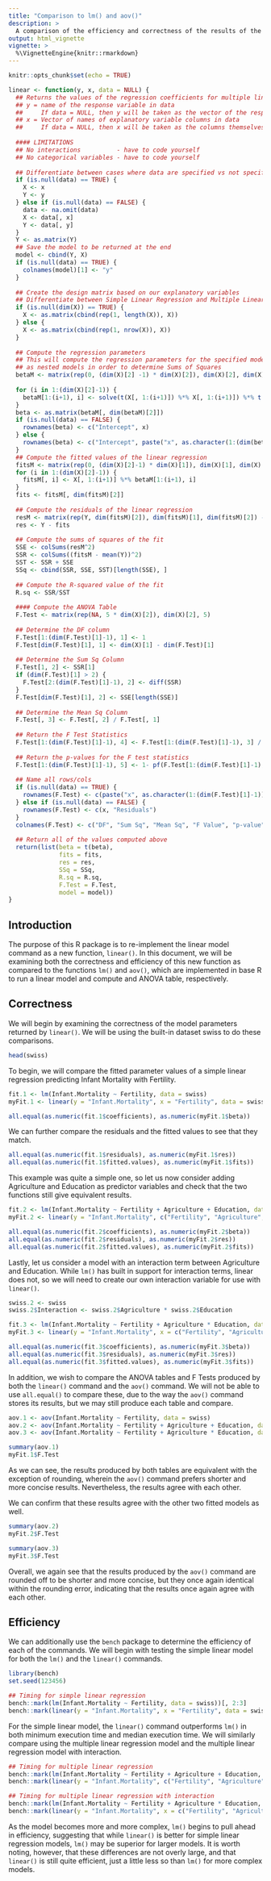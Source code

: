 ---
title: "Comparison to lm() and aov()"
description: >
  A comparison of the efficiency and correctness of the results of the linear() function and the lm() function in base R.
output: html_vignette
vignette: >
  %\VignetteEngine{knitr::rmarkdown}
---

```{r setup, include=FALSE}
knitr::opts_chunk$set(echo = TRUE)
```

```{r, echo = FALSE}
linear <- function(y, x, data = NULL) {
  ## Returns the values of the regression coefficients for multiple linear regression
  ## y = name of the response variable in data
  ##     If data = NULL, then y will be taken as the vector of the response
  ## x = Vector of names of explanatory variable columns in data
  ##     If data = NULL, then x will be taken as the columns themselves
  
  #### LIMITATIONS
  ## No interactions          - have to code yourself
  ## No categorical variables - have to code yourself
  
  ## Differentiate between cases where data are specified vs not specified
  if (is.null(data) == TRUE) {
    X <- x
    Y <- y
  } else if (is.null(data) == FALSE) {
    data <- na.omit(data)
    X <- data[, x]
    Y <- data[, y]
  }
  Y <- as.matrix(Y)
  ## Save the model to be returned at the end
  model <- cbind(Y, X)
  if (is.null(data) == TRUE) {
    colnames(model)[1] <- "y"
  }
  
  ## Create the design matrix based on our explanatory variables
  ## Differentiate between Simple Linear Regression and Multiple Linear Regression
  if (is.null(dim(X)) == TRUE) {
    X <- as.matrix(cbind(rep(1, length(X)), X))
  } else {
    X <- as.matrix(cbind(rep(1, nrow(X)), X))
  }
  
  ## Compute the regression parameters
  ## This will compute the regression parameters for the specified model as well
  ## as nested models in order to determine Sums of Squares
  betaM <- matrix(rep(0, (dim(X)[2] -1) * dim(X)[2]), dim(X)[2], dim(X)[2]-1)
  
  for (i in 1:(dim(X)[2]-1)) {
    betaM[1:(i+1), i] <- solve(t(X[, 1:(i+1)]) %*% X[, 1:(i+1)]) %*% t(X[, 1:(i+1)]) %*% Y
  }
  beta <- as.matrix(betaM[, dim(betaM)[2]])
  if (is.null(data) == FALSE) {
    rownames(beta) <- c("Intercept", x)
  } else {
    rownames(beta) <- c("Intercept", paste("x", as.character(1:(dim(beta)[1]-1)), sep = ""))
  }
  ## Compute the fitted values of the linear regression
  fitsM <- matrix(rep(0, (dim(X)[2]-1) * dim(X)[1]), dim(X)[1], dim(X)[2]-1)
  for (i in 1:(dim(X)[2]-1)) {
    fitsM[, i] <- X[, 1:(i+1)] %*% betaM[1:(i+1), i]
  }
  fits <- fitsM[, dim(fitsM)[2]]
  
  ## Compute the residuals of the linear regression
  resM <- matrix(rep(Y, dim(fitsM)[2]), dim(fitsM)[1], dim(fitsM)[2]) - fitsM
  res <- Y - fits
  
  ## Compute the sums of squares of the fit
  SSE <- colSums(resM^2)
  SSR <- colSums((fitsM - mean(Y))^2)
  SST <- SSR + SSE
  SSq <- cbind(SSR, SSE, SST)[length(SSE), ]
  
  ## Compute the R-squared value of the fit
  R.sq <- SSR/SST
  
  #### Compute the ANOVA Table
  F.Test <- matrix(rep(NA, 5 * dim(X)[2]), dim(X)[2], 5)
  
  ## Determine the DF column
  F.Test[1:(dim(F.Test)[1]-1), 1] <- 1
  F.Test[dim(F.Test)[1], 1] <- dim(X)[1] - dim(F.Test)[1]
  
  ## Determine the Sum Sq Column
  F.Test[1, 2] <- SSR[1]
  if (dim(F.Test)[1] > 2) {
    F.Test[2:(dim(F.Test)[1]-1), 2] <- diff(SSR)
  }
  F.Test[dim(F.Test)[1], 2] <- SSE[length(SSE)]
  
  ## Determine the Mean Sq Column
  F.Test[, 3] <- F.Test[, 2] / F.Test[, 1]
  
  ## Return the F Test Statistics
  F.Test[1:(dim(F.Test)[1]-1), 4] <- F.Test[1:(dim(F.Test)[1]-1), 3] / F.Test[dim(F.Test)[1], 3]
  
  ## Return the p-values for the F test statistics
  F.Test[1:(dim(F.Test)[1]-1), 5] <- 1- pf(F.Test[1:(dim(F.Test)[1]-1), 4], 1, F.Test[dim(F.Test)[1], 1])
  
  ## Name all rows/cols
  if (is.null(data) == TRUE) {
    rownames(F.Test) <- c(paste("x", as.character(1:(dim(F.Test)[1]-1)), sep = ""), "Residuals")
  } else if (is.null(data) == FALSE) {
    rownames(F.Test) <- c(x, "Residuals")
  }
  colnames(F.Test) <- c("DF", "Sum Sq", "Mean Sq", "F Value", "p-value")
  
  ## Return all of the values computed above
  return(list(beta = t(beta), 
              fits = fits, 
              res = res,
              SSq = SSq,
              R.sq = R.sq,
              F.Test = F.Test,
              model = model))
}

```

## Introduction

The purpose of this R package is to re-implement the linear model command as a new function, `linear()`. In this document, we will be examining both the correctness and efficiency of this new function as compared to the functions `lm()` and `aov()`, which are implemented in base R to run a linear model and compute and ANOVA table, respectively.

## Correctness

We will begin by examining the correctness of the model parameters returned by `linear()`. We will be using the built-in dataset swiss to do these comparisons.

```{r}
head(swiss)
```

To begin, we will compare the fitted parameter values of a simple linear regression predicting Infant Mortality with Fertility.

```{r}
fit.1 <- lm(Infant.Mortality ~ Fertility, data = swiss)
myFit.1 <- linear(y = "Infant.Mortality", x = "Fertility", data = swiss)

all.equal(as.numeric(fit.1$coefficients), as.numeric(myFit.1$beta))
```

We can further compare the residuals and the fitted values to see that they match.

```{r}
all.equal(as.numeric(fit.1$residuals), as.numeric(myFit.1$res))
all.equal(as.numeric(fit.1$fitted.values), as.numeric(myFit.1$fits))
```

This example was quite a simple one, so let us now consider adding Agriculture and Education as predictor variables and check that the two functions still give equivalent results.

```{r}
fit.2 <- lm(Infant.Mortality ~ Fertility + Agriculture + Education, data = swiss)
myFit.2 <- linear(y = "Infant.Mortality", c("Fertility", "Agriculture", "Education"), data = swiss)

all.equal(as.numeric(fit.2$coefficients), as.numeric(myFit.2$beta))
all.equal(as.numeric(fit.2$residuals), as.numeric(myFit.2$res))
all.equal(as.numeric(fit.2$fitted.values), as.numeric(myFit.2$fits))
```

Lastly, let us consider a model with an interaction term between Agriculture and Education. While `lm()` has built in support for interaction terms, linear does not, so we will need to create our own interaction variable for use with `linear()`.

```{r}
swiss.2 <- swiss
swiss.2$Interaction <- swiss.2$Agriculture * swiss.2$Education

fit.3 <- lm(Infant.Mortality ~ Fertility + Agriculture * Education, data = swiss)
myFit.3 <- linear(y = "Infant.Mortality", x = c("Fertility", "Agriculture", "Education", "Interaction"), data = swiss.2)

all.equal(as.numeric(fit.3$coefficients), as.numeric(myFit.3$beta))
all.equal(as.numeric(fit.3$residuals), as.numeric(myFit.3$res))
all.equal(as.numeric(fit.3$fitted.values), as.numeric(myFit.3$fits))
```

In addition, we wish to compare the ANOVA tables and F Tests produced by both the `linear()` command and the `aov()` command. We will not be able to use `all.equal()` to compare these, due to the way the `aov()` command stores its results, but we may still produce each table and compare. 

```{r}
aov.1 <- aov(Infant.Mortality ~ Fertility, data = swiss)
aov.2 <- aov(Infant.Mortality ~ Fertility + Agriculture + Education, data = swiss)
aov.3 <- aov(Infant.Mortality ~ Fertility + Agriculture * Education, data = swiss)

summary(aov.1)
myFit.1$F.Test
```

As we can see, the results produced by both tables are equivalent with the exception of rounding, wherein the `aov()` command prefers shorter and more concise results. Nevertheless, the results agree with each other.

We can confirm that these results agree with the other two fitted models as well.

```{r}
summary(aov.2)
myFit.2$F.Test

summary(aov.3)
myFit.3$F.Test
```

Overall, we again see that the results produced by the `aov()` command are rounded off to be shorter and more concise, but they once again identical within the rounding error, indicating that the results once again agree with each other.

## Efficiency

We can additionally use the `bench` package to determine the efficiency of each of the commands. We will begin with testing the simple linear model for both the `lm()` and the `linear()` commands.

```{r}
library(bench)
set.seed(123456)

## Timing for simple linear regression
bench::mark(lm(Infant.Mortality ~ Fertility, data = swiss))[, 2:3]
bench::mark(linear(y = "Infant.Mortality", x = "Fertility", data = swiss))[, 2:3]
```

For the simple linear model, the `linear()` command outperforms `lm()` in both minimum execution time and median execution time. We will similarly compare using the multiple linear regression model and the multiple linear regression model with interaction.

```{r}
## Timing for multiple linear regression
bench::mark(lm(Infant.Mortality ~ Fertility + Agriculture + Education, data = swiss))[, 2:3]
bench::mark(linear(y = "Infant.Mortality", c("Fertility", "Agriculture", "Education"), data = swiss))[, 2:3]

## Timing for multiple linear regression with interaction
bench::mark(lm(Infant.Mortality ~ Fertility + Agriculture * Education, data = swiss))[, 2:3]
bench::mark(linear(y = "Infant.Mortality", x = c("Fertility", "Agriculture", "Education", "Interaction"), data = swiss.2))[, 2:3]
```

As the model becomes more and more complex, `lm()` begins to pull ahead in efficiency, suggesting that while `linear()` is better for simple linear regression models, `lm()` may be superior for larger models. It is worth noting, however, that these differences are not overly large, and that `linear()` is still quite efficient, just a little less so than `lm()` for more complex models.